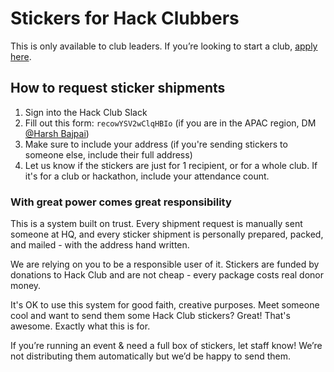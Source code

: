 
# Stickers for Hack Clubbers

This is only available to club leaders. If you’re looking to start a club, [apply here](https://apply.hackclub.com).

## How to request sticker shipments

1. Sign into the Hack Club Slack
2. Fill out this form: <Code>recowYSV2wClqHBIo</Code> (if you are in the APAC region, DM [@Harsh Bajpai](https://hackclub.slack.com/team/U010XUNLX40))
3. Make sure to include your address (if you're sending stickers to someone else, include their full address)
4. Let us know if the stickers are just for 1 recipient, or for a whole club. If it's for a club or hackathon, include your attendance count.

<h3 id="responsibility">With great power comes great responsibility</h3>

This is a system built on trust. Every shipment request is manually sent someone at HQ, and every sticker shipment is personally prepared, packed, and mailed - with the address hand written.

We are relying on you to be a responsible user of it. Stickers are funded by donations to Hack Club and are not cheap - every package costs real donor money.

It's OK to use this system for good faith, creative purposes. Meet someone cool and want to send them some Hack Club stickers? Great! That's awesome. Exactly what this is for.

If you’re running an event & need a full box of stickers, let staff know! We’re not distributing them automatically but we’d be happy to send them.
